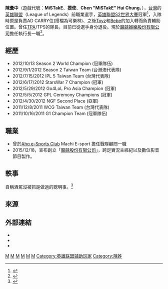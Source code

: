 {{noteTA
|G1=Games
| 1 = zh-cn:全球总决赛; zh-tw:世界大賽 
}}
{{Infobox Pro Gaming player
| image         =
| ID            = MiSTakE
| name          = 陳彙中
| birth_date    = {{birth date and age|1989|5|13}}
| nationality   = {{ROC}}
| games         = [[英雄聯盟|英雄聯盟]]
| championships = [[英雄聯盟世界大賽|英雄聯盟世界大賽]]Season2 冠軍
| nickname      = 摸使、隊長、50腰、胖胖
| team1         = [[台北暗殺星|台北暗殺星]]([[TPA|TPA]])
|team2=台北狙擊者(TPS)}}

'''陳彙中'''（遊戲代號：'''MiSTakE'''、'''摸使'''、'''Chen "MiSTakE" Hui Chung'''，{{bd|1989年|5月13日}}），[[台灣|台灣]]的[[英雄聯盟|英雄聯盟]]（League of Legends）前職業選手，[[英雄联盟第二赛季世界大赛|英雄聯盟S2世界大賽]]冠軍<ref>{{Cite web|title=台灣TPA屠韓　陳彙中：玩遊戲的小孩不服輸也不想輸|url=https://www.ettoday.net/news/20121015/114496.htm|date=2012-10-15|publisher=ETtoday新聞雲|language=zh-tw}}</ref>，入隊時原是負責AD CARRY位(搭檔為可樂林)、之後[[劉偉健|Toyz]]和[[張博為|Bebe]]的加入轉而負責輔助位置。曾任[[TPA|TPA]]/TPS的隊長，目前已從選手身分退役。現於[[魔競娛樂|魔競娛樂股份有限公司]]擔任執行長一職<ref>{{Cite web|title=MiSTakE與記得開公司 跨足實況主經紀打造實況主舞台|url=https://game.ettoday.net/article/615484.htm|author=周之鼎|date=2015-12-18|publisher=ETtoday遊戲雲|language=zh-tw}}</ref>。

==經歷==
* 2012/10/13 Season 2 World Champion (冠軍隊伍)
* 2012/9/1/2012 Season 2 Taiwan Team (台港澳代表隊)
* 2012/7/15/2012 IPL 5 Taiwan Team (台灣代表隊)
* 2012/6/17/2012 StarsWar 7 Champion (冠軍)
* 2012/5/29/2012 Go4LoL Pro Asia Champion (冠軍)
* 2012/5/5/2012 GPL Ceremony Champions (冠軍)
* 2012/4/30/2012 NGF Second Place (亞軍)
* 2011/12/8/2011 WCG Taiwan Team (台灣代表隊)
* 2011/10/16/2011 G1 Champion Team (冠軍隊伍)

==職業==
* 曾於[[Ahq_e-Sports_Club|Ahq e-Sports Club]] Machi E-sport 擔任戰隊顧問一職
* 2015/12/18，宣布創立「[[魔競娛樂|魔競股份有限公司]]」，跨足實況主經紀以及數位影音節目製作。

==軼事==
自稱酒駕沒被抓是做過的聰明事。<ref>{{Cite web|title=極限Q&A！是誰回國行李直接丟機場！蠢與聰明只在一線之間？｜2021魔競Xmas【M.E. 魔競】|url=https://www.youtube.com/watch?v=u0-RXeYlu4I&t=514s|date=2021-12-28|language=zh-tw}}</ref>

==來源==
{{reflist}}

==外部連結==
* {{Facebook|mistakeLoL}}
* {{Twitch|mistakelolz}}
* {{YouTube|u=mistakelolz}}
{{台北暗殺星}}
{{臺灣電競歷史（單位和隊伍和選手和賽事）}}
{{Portal bar|臺灣|體育|文化|網際網路|電企業|人物}}
[[Category:臺灣網路紅人|M]]
[[Category:臺灣男性YouTuber|M]]
[[Category:臺灣男性Twitch主播|M]]
[[Category:台灣企業家|M]]
[[Category:台灣YouTube頻道|M]]
[[Category:台灣電玩家|M]]
[[Category:英雄联盟辅助玩家|Category:英雄联盟辅助玩家]]
[[Category:陳姓|Category:陳姓]]